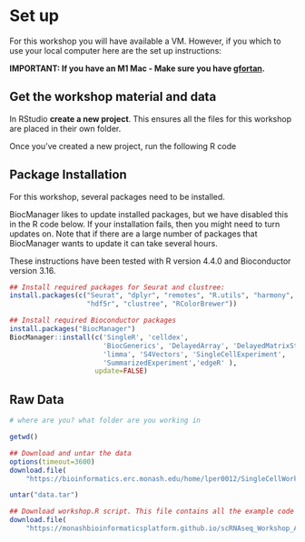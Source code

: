 # Set up

For this workshop you will have available a VM. However, if you which to use your local computer here are the set up instructions:

**IMPORTANT: If you have an M1 Mac - Make sure you have [gfortan](https://mac.r-project.org/tools/).**

## Get the workshop material and data

In RStudio **create a new project**. This ensures all the files for this workshop are placed in their own folder.

Once you've created a new project, run the following R code

## Package Installation
 
For this workshop, several packages need to be installed.

BiocManager likes to update installed packages, but we have disabled this in the R code below. If your installation fails, then you might need to turn updates on. Note that if there are a large number of packages that BiocManager wants to update it can take several hours.

These instructions have been tested with R version 4.4.0 and Bioconductor version 3.16.

```r
## Install required packages for Seurat and clustree:
install.packages(c("Seurat", "dplyr", "remotes", "R.utils", "harmony", 
                   "hdf5r", "clustree", "RColorBrewer"))

## Install required Bioconductor packages
install.packages("BiocManager")
BiocManager::install(c('SingleR', 'celldex',
                       'BiocGenerics', 'DelayedArray', 'DelayedMatrixStats',
                       'limma', 'S4Vectors', 'SingleCellExperiment',
                       'SummarizedExperiment','edgeR' ),
                     update=FALSE)
```

## Raw Data

```r
# where are you? what folder are you working in

getwd()

## Download and untar the data
options(timeout=3600)
download.file(
    "https://bioinformatics.erc.monash.edu/home/lper0012/SingleCellWorkshopData/singlecell_2024/data.tar","data.tar")

untar("data.tar")

## Download workshop.R script. This file contains all the example code for this workshop.
download.file(
    "https://monashbioinformaticsplatform.github.io/scRNAseq_Workshop_ABACBS_2024/workshop.R","workshop.R")
```

